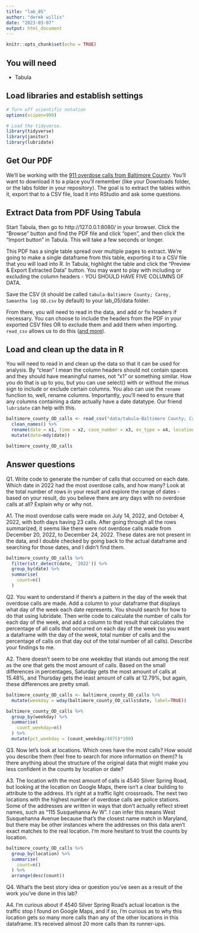 ```yaml
---
title: "lab_05"
author: "derek willis"
date: "2023-03-07"
output: html_document
---
```


```r
knitr::opts_chunk$set(echo = TRUE)
```

## You will need

- Tabula

## Load libraries and establish settings

```r
# Turn off scientific notation
options(scipen=999)

# Load the tidyverse.
library(tidyverse)
library(janitor)
library(lubridate)
```

## Get Our PDF

We'll be working with the [911 overdose calls from Baltimore County](https://drive.google.com/file/d/1qkYuojGF_6WKFr5aNQxmewDzcKyOiJFr/view?usp=share_link). You'll want to download it to a place you'll remember (like your Downloads folder, or the labs folder in your repository). The goal is to extract the tables within it, export that to a CSV file, load it into RStudio and ask some questions.

## Extract Data from PDF Using Tabula

Start Tabula, then go to http://127.0.0.1:8080/ in your browser. Click the "Browse" button and find the PDF file and click "open", and then click the "Import button" in Tabula. This will take a few seconds or longer.

This PDF has a single table spread over multiple pages to extract. We're going to make a single dataframe from this table, exporting it to a CSV file that you will load into R. In Tabula, highlight the table and click the "Preview & Export Extracted Data" button. You may want to play with including or excluding the column headers - YOU SHOULD HAVE FIVE COLUMNS OF DATA.

Save the CSV (it should be called `tabula-Baltimore County; Carey, Samantha log OD.csv` by default) to your lab_05/data folder.

From there, you will need to read in the data, and add or fix headers if necessary. You can choose to include the headers from the PDF in your exported CSV files OR to exclude them and add them when importing. `read_csv` allows us to do this ([and more](https://readr.tidyverse.org/reference/read_delim.html)).

## Load and clean up the data in R

You will need to read in and clean up the data so that it can be used for analysis. By "clean" I mean the column headers should not contain spaces and they should have meaningful names, not "x1" or something similar. How you do that is up to you, but you can use select() with or without the minus sign to include or exclude certain columns. You also can use the `rename` function to, well, rename columns. Importantly, you'll need to ensure that any columns containing a date actually have a date datatype. Our friend `lubridate` can help with this.

```r
baltimore_county_OD_calls <- read_csv("data/tabula-Baltimore County; Carey, Samantha log OD.csv", col_names = FALSE) %>%
  clean_names() %>%
  rename(date = x1, time = x2, case_number = x3, ev_type = x4, location = x5) %>%
  mutate(date=mdy(date))

baltimore_county_OD_calls
```

## Answer questions

Q1. Write code to generate the number of calls that occurred on each date. Which date in 2022 had the most overdose calls, and how many? Look at the total number of rows in your result and explore the range of dates - based on your result, do you believe there are any days with no overdose calls at all? Explain why or why not.

A1. The most overdose calls were made on July 14, 2022, and October 4, 2022, with both days having 23 calls. After going through all the rows summarized, it seems like there were not overdose calls made from December 20, 2022, to December 24, 2022. These dates are not present in the data, and I double checked by going back to the actual dataframe and searching for those dates, and I didn't find them.

```r
baltimore_county_OD_calls %>%
  filter(str_detect(date, '2022')) %>%
  group_by(date) %>%
  summarise(
    count=n()
  )
```

Q2. You want to understand if there's a pattern in the day of the week that overdose calls are made. Add a column to your dataframe that displays what day of the week each date represents. You should search for how to do that using lubridate. Then write code to calculate the number of calls for each day of the week, and add a column to that result that calculates the percentage of all calls that occurred on each day of the week (so you want a dataframe with the day of the week, total number of calls and the percentage of calls on that day out of the total number of all calls). Describe your findings to me.

A2. There doesn't seem to be one weekday that stands out among the rest as the one that gets the most amount of calls. Based on the small differences in percentages, Saturday gets the most amount of calls at 15.48%, and Thursday gets the least amount of calls at 12.79%, but again, these differences are pretty small.

```r
baltimore_county_OD_calls <- baltimore_county_OD_calls %>%
  mutate(weekday = wday(baltimore_county_OD_calls$date, label=TRUE))

baltimore_county_OD_calls %>%
  group_by(weekday) %>%
  summarise(
    count_weekday=n()
  ) %>%
  mutate(pct_weekday = (count_weekday/4075)*100)

```

Q3. Now let's look at locations. Which ones have the most calls? How would you describe them (feel free to search for more information on them)? Is there anything about the structure of the original data that might make you less confident in the counts by location or date?

A3. The location with the most amount of calls is 4540 Silver Spring Road, but looking at the location on Google Maps, there isn't a clear building to attribute to the address. It's right at a traffic light crossroads. The next two locations with the highest number of overdose calls are police stations. Some of the addresses are written in ways that don't actually reflect street names, such as "115 Susquehanna Av W". I can infer this means West Susquehanna Avenue because that's the closest name match in Maryland, but there may be other instances where the addresses on this data aren't exact matches to the real location. I'm more hesitant to trust the counts by location.

```r
baltimore_county_OD_calls %>%
  group_by(location) %>%
  summarise(
    count=n()
  ) %>%
  arrange(desc(count))
```

Q4. What's the best story idea or question you've seen as a result of the work you've done in this lab?

A4. I'm curious about if 4540 Silver Spring Road's actual location is the traffic stop I found on Google Maps, and if so, I'm curious as to why this location gets so many more calls than any of the other locations in this dataframe. It's received almost 20 more calls than its runner-ups.

